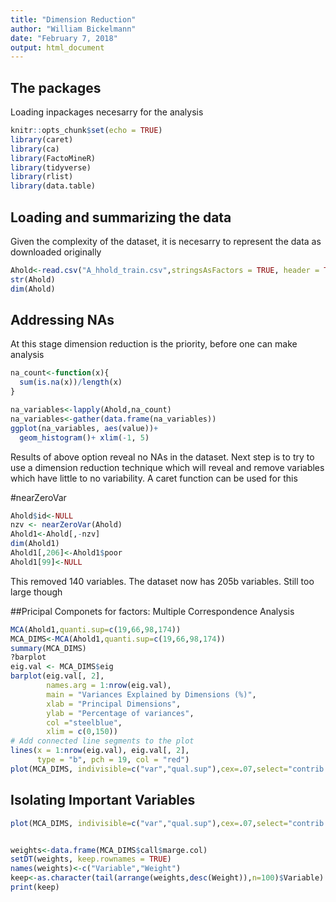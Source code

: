 ```yaml
---
title: "Dimension Reduction"
author: "William Bickelmann"
date: "February 7, 2018"
output: html_document
---
```

## The packages
Loading inpackages necesarry for the analysis

```r
knitr::opts_chunk$set(echo = TRUE)
library(caret)
library(ca)
library(FactoMineR)
library(tidyverse)
library(rlist)
library(data.table)
```

## Loading and summarizing the data
Given the complexity of the dataset, it is necesarry to represent the data as downloaded originally

```r
Ahold<-read.csv("A_hhold_train.csv",stringsAsFactors = TRUE, header = TRUE)
str(Ahold)
dim(Ahold)
```

## Addressing NAs

At this stage dimension reduction is the priority, before one can make analysis
```r

na_count<-function(x){
  sum(is.na(x))/length(x)
}

na_variables<-lapply(Ahold,na_count)
na_variables<-gather(data.frame(na_variables))
ggplot(na_variables, aes(value))+
  geom_histogram()+ xlim(-1, 5)
```
Results of above option reveal no NAs in the dataset. Next step is to try to use a dimension reduction technique which will reveal and remove variables which have little to no variability. A caret function can be used for this

#nearZeroVar
```r
Ahold$id<-NULL
nzv <- nearZeroVar(Ahold)
Ahold1<-Ahold[,-nzv]
dim(Ahold1)
Ahold1[,206]<-Ahold1$poor
Ahold1[99]<-NULL
```

This removed 140 variables. 
The dataset now has 205b variables. Still too large though

##Pricipal Componets for factors: Multiple Correspondence Analysis

```r
MCA(Ahold1,quanti.sup=c(19,66,98,174))
MCA_DIMS<-MCA(Ahold1,quanti.sup=c(19,66,98,174))
summary(MCA_DIMS)
?barplot
eig.val <- MCA_DIMS$eig
barplot(eig.val[, 2], 
        names.arg = 1:nrow(eig.val), 
        main = "Variances Explained by Dimensions (%)",
        xlab = "Principal Dimensions",
        ylab = "Percentage of variances",
        col ="steelblue",
        xlim = c(0,150))
# Add connected line segments to the plot
lines(x = 1:nrow(eig.val), eig.val[, 2], 
      type = "b", pch = 19, col = "red")
plot(MCA_DIMS, indivisible=c("var","qual.sup"),cex=.07,select="contrib 20", axes=1:2)

```

## Isolating Important Variables

```r
plot(MCA_DIMS, indivisible=c("var","qual.sup"),cex=.07,select="contrib 20", axes=1:2)


weights<-data.frame(MCA_DIMS$call$marge.col)
setDT(weights, keep.rownames = TRUE)
names(weights)<-c("Variable","Weight")
keep<-as.character(tail(arrange(weights,desc(Weight)),n=100)$Variable)
print(keep)
```

